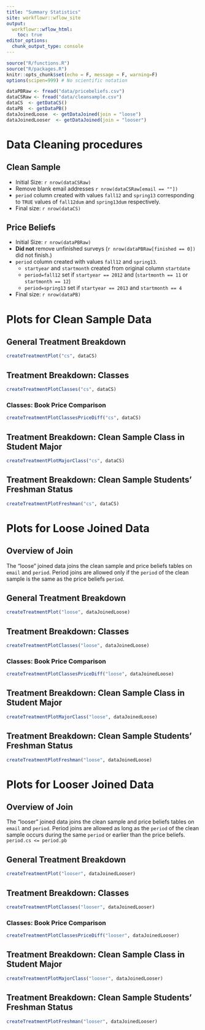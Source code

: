 ```yaml
---
title: "Summary Statistics"
site: workflowr::wflow_site
output:
  workflowr::wflow_html:
    toc: true
editor_options:
  chunk_output_type: console
---
```

<!-- author: "Julian McClellan" -->
<!-- date: "2/something/2020" -->
<!-- output:  -->
<!-- html_document: -->
<!-- toc: true -->

```r
source("R/functions.R")
source("R/packages.R")
knitr::opts_chunk$set(echo = F, message = F, warning=F)
options(scipen=999) # No scientific notation

dataPBRaw <- fread("data/pricebeliefs.csv")
dataCSRaw <- fread("data/cleansample.csv") 
dataCS  <- getDataCS()
dataPB  <- getDataPB()
dataJoinedLoose  <- getDataJoined(join = "loose")
dataJoinedLooser  <- getDataJoined(join = "looser")
```

# Data Cleaning procedures

## Clean Sample 

* Initial Size: `r nrow(dataCSRaw)`
* Remove blank email addresses `r nrow(dataCSRaw[email == ""])`
* `period` column created with values `fall12` and `spring13` corresponding to
  `TRUE` values of `fall12dum` and `spring13dum` respectively.
* Final size: `r nrow(dataCS)`

## Price Beliefs

* Initial Size: `r nrow(dataPBRaw)`
* __Did not__ remove unfinished surveys (`r nrow(dataPBRaw[finished == 0])` did not finish.)
* `period` column created with values `fall12` and `spring13`.
  - `startyear` and `startmonth` created from original column `startdate`
  - `period=fall12` set if `startyear == 2012` and (`startmonth == 11` or `startmonth == 12`)
  - `period=spring13` set if `startyear == 2013` and `startmonth == 4`
* Final size: `r nrow(dataPB)`

# Plots for Clean Sample Data 

## General Treatment Breakdown
```r
createTreatmentPlot("cs", dataCS)
```

## Treatment Breakdown: Classes
```r
createTreatmentPlotClasses("cs", dataCS)
```

### Classes: Book Price Comparison
```r
createTreatmentPlotClassesPriceDiff("cs", dataCS)
```

## Treatment Breakdown: Clean Sample Class in Student Major 
```r
createTreatmentPlotMajorClass("cs", dataCS)
```

## Treatment Breakdown: Clean Sample Students' Freshman Status
```r
createTreatmentPlotFreshman("cs", dataCS)
```

# Plots for Loose Joined Data

## Overview of Join

The "loose" joined data joins the clean sample and price beliefs tables on
`email` and `period`. Period joins are allowed only if the `period` of the
clean sample is the same as the price beliefs `period`.

## General Treatment Breakdown
```r
createTreatmentPlot("loose", dataJoinedLoose)
```

## Treatment Breakdown: Classes
```r
createTreatmentPlotClasses("loose", dataJoinedLoose)
```

### Classes: Book Price Comparison
```r
createTreatmentPlotClassesPriceDiff("loose", dataJoinedLoose)
```

## Treatment Breakdown: Clean Sample Class in Student Major 
```r
createTreatmentPlotMajorClass("loose", dataJoinedLoose)
```

## Treatment Breakdown: Clean Sample Students' Freshman Status
```r
createTreatmentPlotFreshman("loose", dataJoinedLoose)
```

# Plots for Looser Joined Data

## Overview of Join

The "looser" joined data joins the clean sample and price beliefs tables on
`email` and `period`. Period joins are allowed as long as the `period` of the
clean sample occurs during the same `period` or earlier than the price beliefs.
`period.cs <= period.pb`

## General Treatment Breakdown
```r
createTreatmentPlot("looser", dataJoinedLooser)
```

## Treatment Breakdown: Classes
```r
createTreatmentPlotClasses("looser", dataJoinedLooser)
```

### Classes: Book Price Comparison
```r
createTreatmentPlotClassesPriceDiff("looser", dataJoinedLooser)
```

## Treatment Breakdown: Clean Sample Class in Student Major 
```r
createTreatmentPlotMajorClass("looser", dataJoinedLooser)
```

## Treatment Breakdown: Clean Sample Students' Freshman Status
```r
createTreatmentPlotFreshman("looser", dataJoinedLooser)
```
